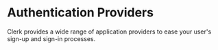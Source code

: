 
# Authentication Providers

Clerk provides a wide range of application providers to ease your user's sign-up and sign-in processes.

<div className="container mx-auto my-4">
    <div className="grid grid-cols-1 gap-6 md:grid-cols-2">
        <Cards title="Facebook" description="Add Facebook as an authentication provider for your Clerk app." link="#" cta="Coming Soon" hideArrow={true} />
        <Cards title="Twitter" description="Add Twitter as an authentication provider for your Clerk app." link="#" cta="Coming Soon" hideArrow={true} />
        <Cards title="TikTok" description="Add TikTok as an authentication provider for your Clerk app." link="#" cta="Coming Soon" hideArrow={true} />
        <Cards title="Discord" description="Add Discord as an authentication provider for your Clerk app." link="#" cta="Coming Soon" hideArrow={true} />
        <Cards title="Twitch" description="Add Twitch as an authentication provider for your Clerk app." link="#" cta="Coming Soon" hideArrow={true} />
        <Cards title="GitHub" description="Add GitHub as an authentication provider for your Clerk app." link="#" cta="Coming Soon" hideArrow={true} />
        <Cards title="GitLab" description="Add GitLab as an authentication provider for your Clerk app." link="#" cta="Coming Soon" hideArrow={true} />
        <Cards title="LinkedIn" description="Add LinkedIn as an authentication provider for your Clerk app." link="#" cta="Coming Soon" hideArrow={true} />
        <Cards title="HubSpot" description="Add HubSpot as an authentication provider for your Clerk app." link="#" cta="Coming Soon" hideArrow={true} />
        <Cards title="Atlassian" description="Add Atlassian as an authentication provider for your Clerk app." link="#" cta="Coming Soon" hideArrow={true} />
        <Cards title="Bitbucket" description="Add Bitbucket as an authentication provider for your Clerk app." link="#" cta="Coming Soon" hideArrow={true} />
        <Cards title="Dropbox" description="Add Dropbox as an authentication provider for your Clerk app." link="#" cta="Coming Soon" hideArrow={true} />
        <Cards title="Microsoft" description="Add Microsoft as an authentication provider for your Clerk app." link="#" cta="Coming Soon" hideArrow={true} />
        <Cards title="Notion" description="Add Notion as an authentication provider for your Clerk app." link="#" cta="Coming Soon" hideArrow={true} />
        <Cards title="Apple" description="Add Apple as an authentication provider for your Clerk app." link="#" cta="Coming Soon" hideArrow={true} />
        <Cards title="LINE" description="Add LINE as an authentication provider for your Clerk app." link="#" cta="Coming Soon" hideArrow={true} />
        <Cards title="Coinbase" description="Add Coinbase as an authentication provider for your Clerk app." link="#" cta="Coming Soon" hideArrow={true} />
        <Cards title="Spotify" description="Add Spotify as an authentication provider for your Clerk app." link="#" cta="Coming Soon" hideArrow={true} />
        <Cards title="Box" description="Add Box as an authentication provider for your Clerk app." link="#" cta="Coming Soon" hideArrow={true} />
        <Cards title="Xero" description="Add Xero as an authentication provider for your Clerk app." link="#" cta="Coming Soon" hideArrow={true} />
        <Cards title="Slack" description="Add Slack as an authentication provider for your Clerk app." link="#" cta="Coming Soon" hideArrow={true} />
        <Cards title="Linear" description="Add Linear as an authentication provider for your Clerk app." link="#" cta="Coming Soon" hideArrow={true} />
    </div>
</div>
